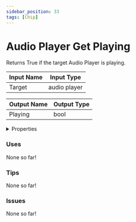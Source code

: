 ```yaml
---
sidebar_position: 33
tags: [Chip]
---
```


# Audio Player Get Playing

Returns True if the target Audio Player is playing.




<EsbSvg />

| Input Name | Input Type |
|-----------|-----------|
| Target | audio player |

| Output Name | Output Type |
|-----------|-----------|
| Playing | bool |


<details>
  <summary>Properties</summary>
  <div>
    <div>
    <table>
      <thead>
        <tr>
          <th>Is beta required?</th>
          <th>❌</th>
        </tr>
        <tr>
          <th>Is this chip a trolling risk?</th>
          <th>❌</th>
        </tr>
        <tr>
          <th>Chip UUID</th>
          <th>00443d01-632e-4f75-ac6f-23b3e224e791</th>
        </tr>
      </thead>
    </table>
    </div>
  </div>
</details>

### Uses

None so far!

### Tips

None so far!

### Issues

None so far!
